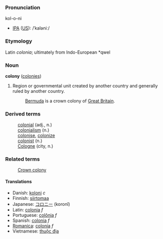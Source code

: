 ===Pronunciation===
kol-o-ni
*[[International Phonetic Alphabet|IPA]] ([[w:American English|US]]): /ˈkaləniː/

===Etymology===
Latin ''colonia''; ultimately from Indo-European *qwel

===Noun===
'''colony''' ([[colonies]])

# Region or governmental unit created by another country and generally ruled by another country.
#:[[Bermuda]] is a crown colony of [[Great Britain]].

===Derived terms===
:[[colonial]] (adj., n.)
:[[colonialism]] (n.)
:[[colonise]], [[colonize]]
:[[colonist]] (n.)
:[[Cologne]] (city, n.)

===Related terms===
:[[Crown colony]]

====Translations====
* Danish: [[koloni]] ''c''
* Finnish: [[siirtomaa]]
* Japanese: [[コロニー]] (koronî)
* Latin: [[colonia]] ''f''
* Portuguese: [[colônia]] ''f''
* Spanish: [[colonia]] ''f''
* [[Romanica]]: [[colonia]] ''f''
* Vietnamese: [[thuộc địa]]